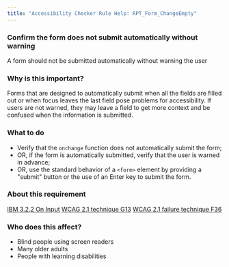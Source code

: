 ```yaml
---
title: "Accessibility Checker Rule Help: RPT_Form_ChangeEmpty"
---
```


<div className="toolHelp">
<Row>
<Column colLg={16} colMd={8} colSm={4} className="toolHead">

### Confirm the form does not submit automatically without warning

<div id="locLevel"></div>

A form should not be submitted automatically without warning the user

</Column>
</Row>
<Row>
<Column colLg={11} colMd={5} colSm={4} className="toolMain">

### Why is this important?

Forms that are designed to automatically submit when all the fields are filled out or when focus leaves the last field pose problems for accessibility. If users are not warned, they may leave a field to get more context and be confused when the information is submitted.

<div id="locSnippet"></div>

### What to do

* Verify that the `onchange` function does not automatically submit the form;
* OR, if the form is automatically submitted, verify that the user is warned in advance;
* OR, use the standard behavior of a `<form>` element by providing a "submit" button or the use of an Enter key to submit the form.

</Column>
<Column colLg={5} colMd={3} colSm={4} className="toolLeft">

### About this requirement

[IBM 3.2.2 On Input](http://www.ibm.com/able/guidelines/ci162/on_input.html)
[WCAG 2.1 technique G13](https://www.w3.org/WAI/WCAG21/Techniques/general/G13)
[WCAG 2.1 failure technique F36](https://www.w3.org/WAI/WCAG21/Techniques/failures/F36)

### Who does this affect?

* Blind people using screen readers
* Many older adults
* People with learning disabilities

</Column>
</Row>
</div>

